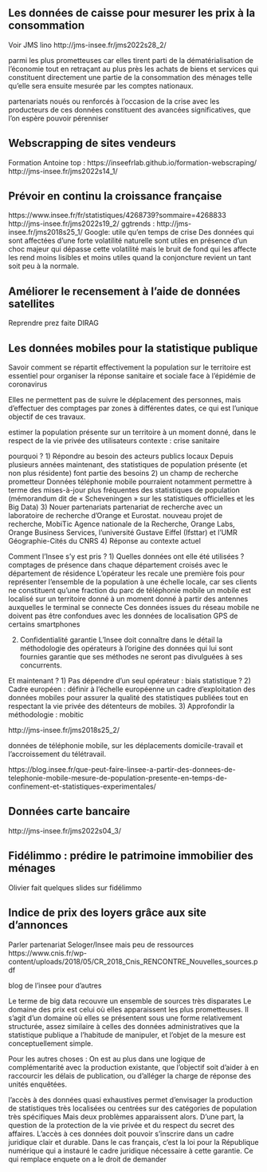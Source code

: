 
<!-- Mis en prod : -->
## Les données de caisse pour mesurer les prix à la consommation

Voir JMS lino http://jms-insee.fr/jms2022s28_2/

 parmi les plus prometteuses car elles tirent parti de la dématérialisation de l’économie tout en retraçant au plus près les achats de biens et services qui constituent directement une partie de la consommation des ménages telle qu’elle sera ensuite mesurée par les comptes nationaux.

 partenariats noués ou renforcés à l’occasion de la crise avec les producteurs de ces données constituent des avancées significatives, que l’on espère pouvoir pérenniser

## Webscrapping de sites vendeurs 

Formation Antoine top : https://inseefrlab.github.io/formation-webscraping/
http://jms-insee.fr/jms2022s14_1/

## Prévoir en continu la croissance française 

https://www.insee.fr/fr/statistiques/4268739?sommaire=4268833
http://jms-insee.fr/jms2022s19_2/
ggtrends : http://jms-insee.fr/jms2018s25_1/
Google: utile qu'en temps de crise
Des données qui sont affectées d’une forte volatilité naturelle sont utiles en présence d’un choc majeur qui dépasse cette volatilité mais le bruit de fond qui les affecte les rend moins lisibles et moins utiles quand la conjoncture revient un tant soit peu à la normale.

## Améliorer le recensement à l'aide de données satellites
Reprendre prez faite DIRAG


<!-- END -->


## Les données mobiles pour la statistique publique
Savoir comment se répartit effectivement la population sur le territoire est essentiel pour organiser la réponse sanitaire et sociale face à l’épidémie de coronavirus

 Elles ne permettent pas de suivre le déplacement des personnes, mais d’effectuer des comptages par zones à différentes dates, ce qui est l’unique objectif de ces travaux.

estimer la population présente sur un territoire à un moment donné, dans le respect de la vie privée des utilisateurs
contexte : crise sanitaire

pourquoi ? 
1) Répondre au besoin des acteurs publics locaux
 Depuis plusieurs années maintenant, des statistiques de population présente (et non plus résidente) font partie des besoins
2) un champ de recherche prometteur
 Données téléphonie mobile pourraient notamment permettre à terme des mises-à-jour plus fréquentes des statistiques de population (mémorandum dit de « Scheveningen » sur les statistiques officielles et les Big Data)
3) Nouer partenariats
partenariat de recherche avec un laboratoire de recherche d’Orange et Eurostat. nouveau projet de recherche, MobiTic
Agence nationale de la Recherche, Orange Labs, Orange Business Services, l’université Gustave Eiffel (Ifsttar) et l’UMR Géographie-Cités du CNRS
4) Réponse au contexte actuel 

Comment l'Insee s'y est pris ?
1) Quelles données ont elle été utilisées ?
comptages de présence dans chaque département croisés avec le département de résidence
L’opérateur les recale une première fois pour représenter l’ensemble de la population à une échelle locale, car ses clients ne constituent qu’une fraction du parc de téléphonie mobile
un mobile est localisé sur un territoire donné à un moment donné à partir des antennes auxquelles le terminal se connecte
Ces données issues du réseau mobile ne doivent pas être confondues avec les données de localisation GPS de certains smartphones

2) Confidentialité garantie
L’Insee doit connaître dans le détail la méthodologie des opérateurs à l’origine des données qui lui sont fournies
garantie que ses méthodes ne seront pas divulguées à ses concurrents.

Et maintenant ?
1) Pas dépendre d'un seul opérateur : biais statistique ?
2) Cadre européen : définir à l’échelle européenne un cadre d’exploitation des données mobiles pour assurer la qualité des statistiques publiées tout en respectant la vie privée des détenteurs de mobiles.
3) Approfondir la méthodologie : mobitic


http://jms-insee.fr/jms2018s25_2/

données de téléphonie mobile, sur les déplacements domicile-travail et l’accroissement du télétravail.

https://blog.insee.fr/que-peut-faire-linsee-a-partir-des-donnees-de-telephonie-mobile-mesure-de-population-presente-en-temps-de-confinement-et-statistiques-experimentales/

## Données carte bancaire

http://jms-insee.fr/jms2022s04_3/

## Fidélimmo : prédire le patrimoine immobilier des ménages

Olivier fait quelques slides sur fidélimmo


## Indice de prix des loyers grâce aux site d'annonces

Parler partenariat Seloger/Insee mais peu de ressources
https://www.cnis.fr/wp-content/uploads/2018/05/CR_2018_Cnis_RENCONTRE_Nouvelles_sources.pdf


blog de l'insee pour d'autres 







Le terme de big data recouvre un ensemble de sources très disparates
Le domaine des prix est celui où elles apparaissent les plus prometteuses.
Il s’agit d’un domaine où elles se présentent sous une forme relativement structurée,
assez similaire à celles des données administratives que la statistique publique a l’habitude de
manipuler, et l’objet de la mesure est conceptuellement simple.

Pour les autres choses : 
On est au plus dans une logique de complémentarité avec la production existante, que l’objectif soit d’aider à en
raccourcir les délais de publication, ou d’alléger la charge de réponse des unités enquêtées.

l’accès à des données quasi exhaustives permet d’envisager la production de statistiques très localisées ou centrées sur des catégories de population très spécifiques
Mais deux problèmes apparaissent alors. D’une part, la question de la protection de
la vie privée et du respect du secret des affaires.
L’accès à ces données doit pouvoir s’inscrire dans un cadre juridique clair
et durable.
Dans le
cas français, c’est la loi pour la République numérique qui a instauré le cadre juridique
nécessaire à cette garantie.
Ce qui remplace enquete on a le droit de demander
